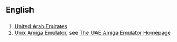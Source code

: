 ==English==
==={{Initialism}}===

#[[United Arab Emirates]]
#[[Unix Amiga Emulator]], see [http://www.freiburg.linux.de/~uae/ The UAE Amiga Emulator Homepage]